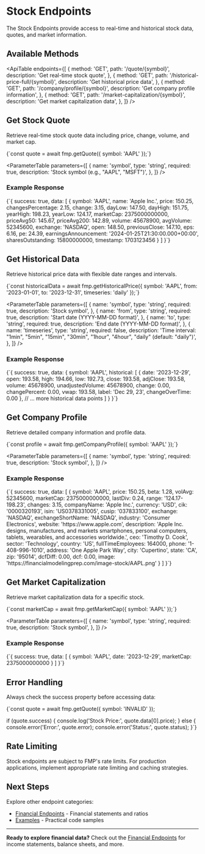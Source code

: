 # Stock Endpoints

The Stock Endpoints provide access to real-time and historical stock
data, quotes, and market information.

## Available Methods

<ApiTable
  endpoints={[
    {
      method: 'GET',
      path: '/quote/{symbol}',
      description: 'Get real-time stock quote',
    },
    {
      method: 'GET',
      path: '/historical-price-full/{symbol}',
      description: 'Get historical price data',
    },
    {
      method: 'GET',
      path: '/company/profile/{symbol}',
      description: 'Get company profile information',
    },
    {
      method: 'GET',
      path: '/market-capitalization/{symbol}',
      description: 'Get market capitalization data',
    },
  ]}
/>

## Get Stock Quote

Retrieve real-time stock quote data including price, change, volume, and
market cap.

<CodeBlock language="typescript">
  {`const quote = await fmp.getQuote({ symbol: 'AAPL' });`}
</CodeBlock>

<ParameterTable
  parameters={[
    {
      name: 'symbol',
      type: 'string',
      required: true,
      description: 'Stock symbol (e.g., "AAPL", "MSFT")',
    },
  ]}
/>

### Example Response

<CodeBlock language="typescript">
  {`{
    success: true,
    data: [
      {
        symbol: 'AAPL',
        name: 'Apple Inc.',
        price: 150.25,
        changesPercentage: 2.15,
        change: 3.15,
        dayLow: 147.50,
        dayHigh: 151.75,
        yearHigh: 198.23,
        yearLow: 124.17,
        marketCap: 2375000000000,
        priceAvg50: 145.67,
        priceAvg200: 142.89,
        volume: 45678900,
        avgVolume: 52345600,
        exchange: 'NASDAQ',
        open: 148.50,
        previousClose: 147.10,
        eps: 6.16,
        pe: 24.39,
        earningsAnnouncement: '2024-01-25T21:30:00.000+00:00',
        sharesOutstanding: 15800000000,
        timestamp: 1703123456
      }
    ]
}`}
</CodeBlock>

## Get Historical Data

Retrieve historical price data with flexible date ranges and intervals.

<CodeBlock language="typescript">
  {`const historicalData = await fmp.getHistoricalPrice({
    symbol: 'AAPL',
    from: '2023-01-01',
    to: '2023-12-31',
    timeseries: 'daily'
});`}
</CodeBlock>

<ParameterTable
  parameters={[
    {
      name: 'symbol',
      type: 'string',
      required: true,
      description: 'Stock symbol',
    },
    {
      name: 'from',
      type: 'string',
      required: true,
      description: 'Start date (YYYY-MM-DD format)',
    },
    {
      name: 'to',
      type: 'string',
      required: true,
      description: 'End date (YYYY-MM-DD format)',
    },
    {
      name: 'timeseries',
      type: 'string',
      required: false,
      description:
        'Time interval: "1min", "5min", "15min", "30min", "1hour", "4hour", "daily" (default: "daily")',
    },
  ]}
/>

### Example Response

<CodeBlock language="typescript">
  {`{
    success: true,
    data: {
      symbol: 'AAPL',
      historical: [
        {
          date: '2023-12-29',
          open: 193.58,
          high: 194.66,
          low: 192.73,
          close: 193.58,
          adjClose: 193.58,
          volume: 45678900,
          unadjustedVolume: 45678900,
          change: 0.00,
          changePercent: 0.00,
          vwap: 193.58,
          label: 'Dec 29, 23',
          changeOverTime: 0.00
        },
        // ... more historical data points
      ]
    }
}`}
</CodeBlock>

## Get Company Profile

Retrieve detailed company information and profile data.

<CodeBlock language="typescript">
  {`const profile = await fmp.getCompanyProfile({ symbol: 'AAPL' });`}
</CodeBlock>

<ParameterTable
  parameters={[
    {
      name: 'symbol',
      type: 'string',
      required: true,
      description: 'Stock symbol',
    },
  ]}
/>

### Example Response

<CodeBlock language="typescript">
  {`{
    success: true,
    data: [
      {
        symbol: 'AAPL',
        price: 150.25,
        beta: 1.28,
        volAvg: 52345600,
        marketCap: 2375000000000,
        lastDiv: 0.24,
        range: '124.17-198.23',
        changes: 3.15,
        companyName: 'Apple Inc.',
        currency: 'USD',
        cik: '0000320193',
        isin: 'US0378331005',
        cusip: '037833100',
        exchange: 'NASDAQ',
        exchangeShortName: 'NASDAQ',
        industry: 'Consumer Electronics',
        website: 'https://www.apple.com',
        description: 'Apple Inc. designs, manufactures, and markets smartphones, personal computers, tablets, wearables, and accessories worldwide.',
        ceo: 'Timothy D. Cook',
        sector: 'Technology',
        country: 'US',
        fullTimeEmployees: 164000,
        phone: '1-408-996-1010',
        address: 'One Apple Park Way',
        city: 'Cupertino',
        state: 'CA',
        zip: '95014',
        dcfDiff: 0.00,
        dcf: 0.00,
        image: 'https://financialmodelingprep.com/image-stock/AAPL.png'
      }
    ]
}`}
</CodeBlock>

## Get Market Capitalization

Retrieve market capitalization data for a specific stock.

<CodeBlock language="typescript">
  {`const marketCap = await fmp.getMarketCap({ symbol: 'AAPL' });`}
</CodeBlock>

<ParameterTable
  parameters={[
    {
      name: 'symbol',
      type: 'string',
      required: true,
      description: 'Stock symbol',
    },
  ]}
/>

### Example Response

<CodeBlock language="typescript">
  {`{
    success: true,
    data: [
      {
        symbol: 'AAPL',
        date: '2023-12-29',
        marketCap: 2375000000000
      }
    ]
}`}
</CodeBlock>

## Error Handling

Always check the success property before accessing data:

<CodeBlock language="typescript">
{`const quote = await fmp.getQuote({ symbol: 'INVALID' });

if (quote.success) {
console.log('Stock Price:', quote.data[0].price);
} else {
console.error('Error:', quote.error);
console.error('Status:', quote.status);
}`}

</CodeBlock>

## Rate Limiting

Stock endpoints are subject to FMP's rate limits. For production
applications, implement appropriate rate limiting and caching
strategies.

## Next Steps

Explore other endpoint categories:

- [Financial Endpoints](/docs/api/financial) - Financial statements and ratios
- [Examples](/docs/examples) - Practical code samples

---

**Ready to explore financial data?** Check out the [Financial Endpoints](/docs/api/financial) for income
statements, balance sheets, and more.
